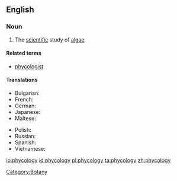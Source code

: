 ==English==
{{wikipedia}}

===Noun===
{{en-noun|-}}

# The [[scientific]] study of [[algae]].

====Related terms====
* [[phycologist]]

====Translations====
{{trans-top|the study of algae}}
* Bulgarian: {{t|bg|алгология|sc=Cyrl}}
* French: {{t+|fr|phycologie}}
* German: {{t+|de|Phykologie|f}}
* Japanese: {{t-|ja||tr=|sc=Jpan}}
* Maltese: {{t|mt||m|xs=Maltese}}
{{trans-mid}}
* Polish: {{t+|pl||f}}
* Russian: {{t|ru|альгология||m|sc=Cyrl}}
* Spanish: {{t+|es|ficología|f}}
* Vietnamese: {{t+|vi|thuộc tảo|xs=Vietnamese}}
{{trans-bottom}}

[[Category:Botany]]

[[io:phycology]]
[[id:phycology]]
[[pl:phycology]]
[[ta:phycology]]
[[zh:phycology]]